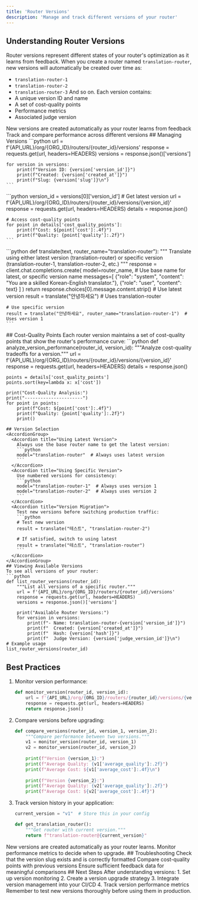 ```yaml
---
title: 'Router Versions'
description: 'Manage and track different versions of your router'
---
```

## Understanding Router Versions
Router versions represent different states of your router's optimization as it learns from feedback. When you create a router named `translation-router`, new versions will automatically be created over time as:
- `translation-router-1`
- `translation-router-2`
- `translation-router-3`
And so on.
Each version contains:
- A unique version ID and name
- A set of cost-quality points
- Performance metrics
- Associated judge version
<CardGroup cols={2}>
  <Card title="Automatic Updates" icon="arrows-rotate">
    New versions are created automatically as your router learns from feedback
  </Card>
  <Card title="Version Control" icon="code-branch">
    Track and compare performance across different versions
  </Card>
</CardGroup>
## Managing Versions
<Steps>
  <Step title="List Router Versions">
    ```python
    url = f'{API_URL}/org/{ORG_ID}/routers/{router_id}/versions'
    response = requests.get(url, headers=HEADERS)
    versions = response.json()['versions']
    
    for version in versions:
        print(f"Version ID: {version['version_id']}")
        print(f"Created: {version['created_at']}")
        print(f"Slug: {version['slug']}\n")
    ```
  </Step>
  <Step title="Get Version Details">
    ```python
    version_id = versions[0]['version_id']  # Get latest version
    url = f'{API_URL}/org/{ORG_ID}/routers/{router_id}/versions/{version_id}'
    response = requests.get(url, headers=HEADERS)
    details = response.json()
    
    # Access cost-quality points
    for point in details['cost_quality_points']:
        print(f"Cost: ${point['cost']:.4f}")
        print(f"Quality: {point['quality']:.2f}")
    ```
  </Step>
  <Step title="Choose Router Version">
    ```python
    def translate(text, router_name="translation-router"):
        """
        Translate using either latest version (translation-router) 
        or specific version (translation-router-1, translation-router-2, etc.)
        """
        response = client.chat.completions.create(
            model=router_name,  # Use base name for latest, or specific version name
            messages=[
                {"role": "system", "content": "You are a skilled Korean-English translator."},
                {"role": "user", "content": text}
            ]
        )
        return response.choices[0].message.content.strip()
    # Use latest version
    result = translate("안녕하세요")  # Uses translation-router
    
    # Use specific version
    result = translate("안녕하세요", router_name="translation-router-1")  # Uses version 1
    ```
  </Step>
</Steps>
## Cost-Quality Points
Each router version maintains a set of cost-quality points that show the router's performance curve:
```python
def analyze_version_performance(router_id, version_id):
    """Analyze cost-quality tradeoffs for a version."""
    url = f'{API_URL}/org/{ORG_ID}/routers/{router_id}/versions/{version_id}'
    response = requests.get(url, headers=HEADERS)
    details = response.json()
    
    points = details['cost_quality_points']
    points.sort(key=lambda x: x['cost'])
    
    print("Cost-Quality Analysis:")
    print("----------------------")
    for point in points:
        print(f"Cost: ${point['cost']:.4f}")
        print(f"Quality: {point['quality']:.2f}")
        print()
```
## Version Selection
<AccordionGroup>
  <Accordion title="Using Latest Version">
    Always use the base router name to get the latest version:
    ```python
    model="translation-router"  # Always uses latest version
    ```
  </Accordion>
  <Accordion title="Using Specific Version">
    Use numbered versions for consistency:
    ```python
    model="translation-router-1"  # Always uses version 1
    model="translation-router-2"  # Always uses version 2
    ```
  </Accordion>
  <Accordion title="Version Migration">
    Test new versions before switching production traffic:
    ```python
    # Test new version
    result = translate("테스트", "translation-router-2")
    
    # If satisfied, switch to using latest
    result = translate("테스트", "translation-router")
    ```
  </Accordion>
</AccordionGroup>
## Viewing Available Versions
To see all versions of your router:
```python
def list_router_versions(router_id):
    """List all versions of a specific router."""
    url = f'{API_URL}/org/{ORG_ID}/routers/{router_id}/versions'
    response = requests.get(url, headers=HEADERS)
    versions = response.json()['versions']
    
    print("Available Router Versions:")
    for version in versions:
        print(f"- Name: translation-router-{version['version_id']}")
        print(f"  Created: {version['created_at']}")
        print(f"  Hash: {version['hash']}")
        print(f"  Judge Version: {version['judge_version_id']}\n")
# Example usage
list_router_versions(router_id)
```
## Best Practices
1. Monitor version performance:
   ```python
   def monitor_version(router_id, version_id):
       url = f'{API_URL}/org/{ORG_ID}/routers/{router_id}/versions/{version_id}'
       response = requests.get(url, headers=HEADERS)
       return response.json()
   ```
2. Compare versions before upgrading:
   ```python
   def compare_versions(router_id, version_1, version_2):
       """Compare performance between two versions."""
       v1 = monitor_version(router_id, version_1)
       v2 = monitor_version(router_id, version_2)
       
       print(f"Version {version_1}:")
       print(f"Average Quality: {v1['average_quality']:.2f}")
       print(f"Average Cost: ${v1['average_cost']:.4f}\n")
       
       print(f"Version {version_2}:")
       print(f"Average Quality: {v2['average_quality']:.2f}")
       print(f"Average Cost: ${v2['average_cost']:.4f}")
   ```
3. Track version history in your application:
   ```python
   current_version = "v1"  # Store this in your config
   
   def get_translation_router():
       """Get router with current version."""
       return f"translation-router@{current_version}"
   ```
<Note>
  New versions are created automatically as your router learns. Monitor performance metrics to decide when to upgrade.
</Note>
## Troubleshooting
<AccordionGroup>
  <Accordion title="Invalid Version">
    Check that the version slug exists and is correctly formatted
  </Accordion>
  <Accordion title="Performance Regression">
    Compare cost-quality points with previous versions
  </Accordion>
  <Accordion title="Missing Data">
    Ensure sufficient feedback data for meaningful comparisons
  </Accordion>
</AccordionGroup>
## Next Steps
After understanding versions:
1. Set up version monitoring
2. Create a version upgrade strategy
3. Integrate version management into your CI/CD
4. Track version performance metrics
<Note>
  Remember to test new versions thoroughly before using them in production.
</Note>